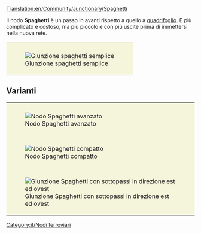 [[Translation:en/Community/Junctionary/Spaghetti]]

{{it/Nodi ferroviari}}
Il nodo '''Spaghetti''' è un passo in avanti rispetto a quello a [[it/Community/Junctionary/Quadrifoglio|quadrifoglio]]. È più complicato e costoso, ma più piccolo e con più uscite prima di immettersi nella nuova rete.

{{it/Requisiti nodo|Costoso|3|1|0|1|1|0|1|0|0|2|0||I treni guasti bloccano solo le curve a sinistra del relativo asse.|
* Può Gestire un numero elevato di treni contemporaneamente.
* Funge da inversione a U in due delle quattro direzioni primarie.
* richiede molto spazio per realizzarlo.
* I treni convergono su una traccia prima di instradarsi per il loro percorso.
* Fai in modo che le sezioni di svolta siano abbastanza lunghe da poter contenere il tuo treno più lungo così da non bloccare la linea principale dietro sé.
* Area: 16x16
}}
{|style="border: 0px; margin: auto;" 
|style="padding: 10px 10px 5px; 10px; background-color: #F5F5DC;"|[[File:en/Spaghetti.png|center|frame|Giunzione spaghetti semplice]]
|}
==Varianti==
{|style="border: 0px; margin: auto; border-collapse: separate;" cellspacing="10"
|style="padding: 10px 10px 5px; 10px; background-color: #F5F5DC;"|[[File:en/Spaghetti 2.png|center|frame|Nodo Spaghetti avanzato]]
|-
|style="padding: 10px 10px 5px; 10px; background-color: #F5F5DC;"|[[File:en/spaghetti compact.jpeg|center|frame|Nodo Spaghetti compatto]]
|-
|style="padding: 10px 10px 5px; 10px; background-color: #F5F5DC;"|[[File:en/altered spaghetti.png|center|frame|Giunzione Spaghetti con sottopassi in direzione est ed ovest]]
|}
[[Category:it/Nodi ferroviari]]